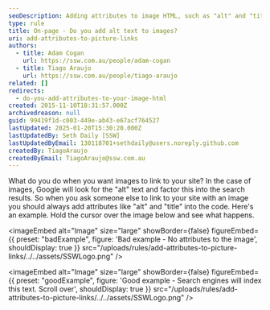 ```yaml
---
seoDescription: Adding attributes to image HTML, such as "alt" and "title", helps search engines index the text and improves accessibility
type: rule
title: On-page - Do you add alt text to images?
uri: add-attributes-to-picture-links
authors:
  - title: Adam Cogan
    url: https://ssw.com.au/people/adam-cogan
  - title: Tiago Araujo
    url: https://ssw.com.au/people/tiago-araujo
related: []
redirects:
  - do-you-add-attributes-to-your-image-html
created: 2015-11-10T18:31:57.000Z
archivedreason: null
guid: 99419f1d-c003-449e-ab43-e67acf764527
lastUpdated: 2025-01-20T15:30:20.000Z
lastUpdatedBy: Seth Daily [SSW]
lastUpdatedByEmail: 130118701+sethdaily@users.noreply.github.com
createdBy: TiagoAraujo
createdByEmail: TiagoAraujo@ssw.com.au
---
```


What do you do when you want images to link to your site? In the case of images, Google will look for the "alt" text and factor this into the search results. So when you ask someone else to link to your site with an image you should always add attributes like "alt" and "title" into the code. Here's an example.
Hold the cursor over the image below and see what happens.

<imageEmbed
  alt="Image"
  size="large"
  showBorder={false}
  figureEmbed={{
    preset: "badExample",
    figure: 'Bad example - No attributes to the image',
    shouldDisplay: true
  }}
  src="/uploads/rules/add-attributes-to-picture-links/../../assets/SSWLogo.png"
/>

<imageEmbed
  alt="Image"
  size="large"
  showBorder={false}
  figureEmbed={{
    preset: "goodExample",
    figure: 'Good example - Search engines will index this text. Scroll over',
    shouldDisplay: true
  }}
  src="/uploads/rules/add-attributes-to-picture-links/../../assets/SSWLogo.png"
/>

